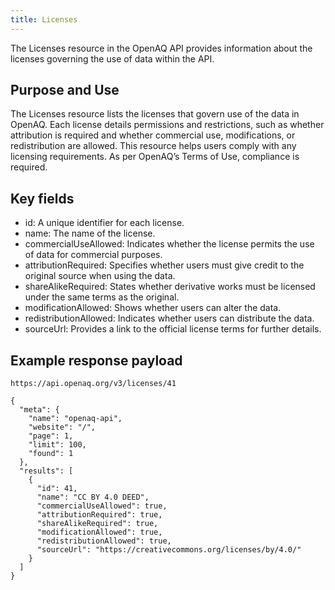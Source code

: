 ```yaml
---
title: Licenses
---
```

The Licenses resource in the OpenAQ API provides information about the licenses governing the use of data within the API.

## Purpose and Use

The Licenses resource lists the licenses that govern use of the data in OpenAQ. Each license details permissions and restrictions, such as whether attribution is required and whether commercial use, modifications, or redistribution are allowed. This resource helps users comply with any licensing requirements. As per OpenAQ’s Terms of Use, compliance is required. 

## Key fields

- id: A unique identifier for each license.  
- name: The name of the license.  
- commercialUseAllowed: Indicates whether the license permits the use of data for commercial purposes.  
- attributionRequired: Specifies whether users must give credit to the original source when using the data.  
- shareAlikeRequired: States whether derivative works must be licensed under the same terms as the original.  
- modificationAllowed: Shows whether users can alter the data.  
- redistributionAllowed: Indicates whether users can distribute the data.  
- sourceUrl: Provides a link to the official license terms for further details.

## Example response payload

`https://api.openaq.org/v3/licenses/41`

```
{
  "meta": {
    "name": "openaq-api",
    "website": "/",
    "page": 1,
    "limit": 100,
    "found": 1
  },
  "results": [
    {
      "id": 41,
      "name": "CC BY 4.0 DEED",
      "commercialUseAllowed": true,
      "attributionRequired": true,
      "shareAlikeRequired": true,
      "modificationAllowed": true,
      "redistributionAllowed": true,
      "sourceUrl": "https://creativecommons.org/licenses/by/4.0/"
    }
  ]
}
```
